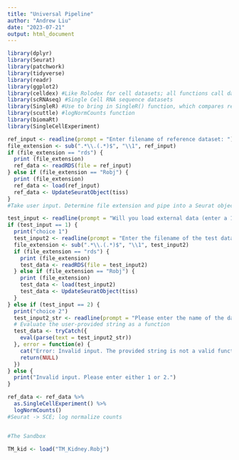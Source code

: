```yaml
---
title: "Universal Pipeline"
author: "Andrew Liu"
date: "2023-07-21"
output: html_document
---
```


```r
library(dplyr)
library(Seurat)
library(patchwork)
library(tidyverse)
library(readr)
library(ggplot2)
library(celldex) #Like Rolodex for cell datasets; all functions call datasets
library(scRNAseq) #Single Cell RNA sequence datasets
library(SingleR) #Use to bring in SingleR() function, which compares reference and test data for gene similarity
library(scuttle) #logNormCounts function
library(biomaRt)
library(SingleCellExperiment)
```

```r
ref_input <- readline(prompt = "Enter filename of reference dataset: ")
file_extension <- sub(".*\\.(.*)$", "\\1", ref_input)
if (file_extension == "rds") {
  print (file_extension)
  ref_data <- readRDS(file = ref_input)
} else if (file_extension == "Robj") {
  print (file_extension)
  ref_data <- load(ref_input)
  ref_data <- UpdateSeuratObject(tiss)
}
#Take user input. Determine file extension and pipe into a Seurat object.

test_input <- readline(prompt = "Will you load external data (enter a 1) or pull from internal (enter a 2): ")
if (test_input == 1) {
  print("choice 1")
  test_input2 <- readline(prompt = "Enter the filename of the test dataset: ")
  file_extension <- sub(".*\\.(.*)$", "\\1", test_input2)
  if (file_extension == "rds") {
    print (file_extension)
    test_data <- readRDS(file = test_input2)
  } else if (file_extension == "Robj") {
    print (file_extension)
    test_data <- load(test_input2)
    test_data <- UpdateSeuratObject(tiss)
  }
} else if (test_input == 2) {
  print("choice 2")
  test_input2_str <- readline(prompt = "Please enter the name of the dataset with parentheses: ")
  # Evaluate the user-provided string as a function
  test_data <- tryCatch({
    eval(parse(text = test_input2_str))
  }, error = function(e) {
    cat("Error: Invalid input. The provided string is not a valid function.\n")
    return(NULL)
  })
} else {
  print("Invalid input. Please enter either 1 or 2.")
}

ref_data <- ref_data %>%
  as.SingleCellExperiment() %>%
  logNormCounts()
#Seurat -> SCE; log normalize counts
```

```r

```

```r
#The Sandbox

TM_kid <- load("TM_Kidney.Robj")
```